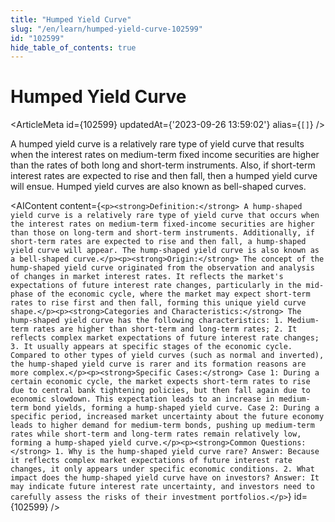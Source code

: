 ```yaml
---
title: "Humped Yield Curve"
slug: "/en/learn/humped-yield-curve-102599"
id: "102599"
hide_table_of_contents: true
---
```



# Humped Yield Curve

<ArticleMeta id={102599} updatedAt={'2023-09-26 13:59:02'} alias={`[]`} />
<div className='border-solid border-b border-t-0 my-4 border-[var(--ifm-color-gray-300)]' />

A humped yield curve is a relatively rare type of yield curve that results when the interest rates on medium-term fixed income securities are higher than the rates of both long and short-term instruments. Also, if short-term interest rates are expected to rise and then fall, then a humped yield curve will ensue. Humped yield curves are also known as bell-shaped curves.

<AIContent content={`<p><strong>Definition:</strong> A hump-shaped yield curve is a relatively rare type of yield curve that occurs when the interest rates on medium-term fixed-income securities are higher than those on long-term and short-term instruments. Additionally, if short-term rates are expected to rise and then fall, a hump-shaped yield curve will appear. The hump-shaped yield curve is also known as a bell-shaped curve.</p><p><strong>Origin:</strong> The concept of the hump-shaped yield curve originated from the observation and analysis of changes in market interest rates. It reflects the market's expectations of future interest rate changes, particularly in the mid-phase of the economic cycle, where the market may expect short-term rates to rise first and then fall, forming this unique yield curve shape.</p><p><strong>Categories and Characteristics:</strong> The hump-shaped yield curve has the following characteristics: 1. Medium-term rates are higher than short-term and long-term rates; 2. It reflects complex market expectations of future interest rate changes; 3. It usually appears at specific stages of the economic cycle. Compared to other types of yield curves (such as normal and inverted), the hump-shaped yield curve is rarer and its formation reasons are more complex.</p><p><strong>Specific Cases:</strong> Case 1: During a certain economic cycle, the market expects short-term rates to rise due to central bank tightening policies, but then fall again due to economic slowdown. This expectation leads to an increase in medium-term bond yields, forming a hump-shaped yield curve. Case 2: During a specific period, increased market uncertainty about the future economy leads to higher demand for medium-term bonds, pushing up medium-term rates while short-term and long-term rates remain relatively low, forming a hump-shaped yield curve.</p><p><strong>Common Questions:</strong> 1. Why is the hump-shaped yield curve rare? Answer: Because it reflects complex market expectations of future interest rate changes, it only appears under specific economic conditions. 2. What impact does the hump-shaped yield curve have on investors? Answer: It may indicate future interest rate uncertainty, and investors need to carefully assess the risks of their investment portfolios.</p>`} id={102599} />
